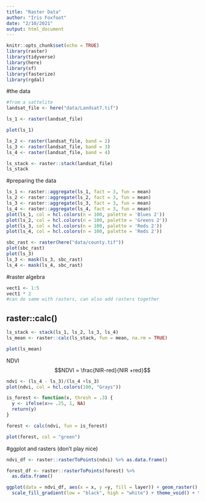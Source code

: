 ```yaml
---
title: "Raster Data"
author: "Iris Foxfoot"
date: "2/10/2021"
output: html_document
---
```


```r
knitr::opts_chunk$set(echo = TRUE)
library(raster)
library(tidyverse)
library(here)
library(sf)
library(fasterize)
library(rgdal)
```

#the data

```r
#from a sattelite
landsat_file <- here("data/Landsat7.tif")

ls_1 <- raster(landsat_file)
```

```r
plot(ls_1)
```

```r
ls_2 <- raster(landsat_file, band = 2)
ls_3 <- raster(landsat_file, band = 3)
ls_4 <- raster(landsat_file, band = 4)

ls_stack <- raster::stack(landsat_file)
ls_stack
```

#preparing the data
```r
ls_1 <- raster::aggregate(ls_1, fact = 3, fun = mean)
ls_2 <- raster::aggregate(ls_2, fact = 3, fun = mean)
ls_3 <- raster::aggregate(ls_3, fact = 3, fun = mean)
ls_4 <- raster::aggregate(ls_4, fact = 3, fun = mean)
plot(ls_1, col = hcl.colors(n = 100, palette = 'Blues 2'))
plot(ls_2, col = hcl.colors(n = 100, palette = 'Greens 2'))
plot(ls_3, col = hcl.colors(n = 100, palette = 'Reds 2'))
plot(ls_4, col = hcl.colors(n = 100, palette = 'Reds 2'))
```
```r
sbc_rast <- raster(here("data/county.tif"))
plot(sbc_rast)
plot(ls_3)
ls_3 <- mask(ls_3, sbc_rast)
ls_4 <- mask(ls_4, sbc_rast)
```

#raster algebra
```r
vect1 <- 1:5
vect1 * 2
#can do same with rasters, can also add rasters together


```

## raster::calc()
```r
ls_stack <- stack(ls_1, ls_2, ls_3, ls_4)
ls_mean <- raster::calc(ls_stack, fun = mean, na.rm = TRUE)

plot(ls_mean)
```
NDVI
$$NDVI = \frac{NIR-red}{NIR +red}$$
```r
ndvi <- (ls_4 - ls_3)/(ls_4 +ls_3)
plot(ndvi, col = hcl.colors(100, "Grays"))
```

```r
is_forest <- function(x, thresh = .3) {
  y <- ifelse(x>= .25, 1, NA)
  return(y)
}

forest <- calc(ndvi, fun = is_forest)

plot(forest, col = "green")
```

#ggplot and rasters
(don't play nice)
```r
ndvi_df <- raster::rasterToPoints(ndvi) %>% as.data.frame()

forest_df <- raster::rasterToPoints(forest) %>% 
  as.data.frame()

ggplot(data = ndvi_df, aes(x = x, y =y, fill = layer)) + geom_raster() + geom_raster(data = forest_df, fill = "green") + coord_sf(expand = 0) +
  scale_fill_gradient(low = "black", high = "white") + theme_void() + theme(panel.background = element_rect(fill = "blue"))
```

